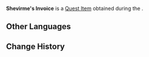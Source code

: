 {{Item Infobox
|id           = 120082
|image        = Item Quest Letter.png
|type         = Quest Items
|group        = Event Items
|quality      = 
|description  = An invoice that [[Georg]] wrote for [[Shevirme]]. It records the price for the 50 boxes of Fruits of the Festival, the details of various fees, the transaction time, and the estimated time when the goods will arrive. This will surely put the client at ease.
|event        = Of Ballads and Brews
|source1      = [[Georg]] during {{Quest|Charity Event? Securing Funds?|showType=0}}
|source2      = 
|source3      = 
|source4      = 
|source5      = 
}}
'''Shevirme's Invoice''' is a [[Quest Item]] obtained during the {{Quest|Charity Event? Securing Funds?}}.
<!--
==Location==
<gallery>

</gallery>
-->
==Other Languages==
{{Other Languages
|default_hidden = 1
|en      = Shevirme's Invoice
|zhs     = 沙瓦玛的订货单据
|zhs_rm  = Shāwǎmǎ de Dìnghuò Dānjù
|zht     = 沙瓦瑪的訂貨單據
|zht_rm  = Shāwǎmǎ de Dìnghuò Dānjù
|ja      = シェヴァマへの受注書
|ja_rm   = Shevama he no Juchuusho{{Assumed}}
|ko      = 셰비르메의 주문서
|ko_rm   = Syebireume-ui Jumunseo
|es      = Recibo de Shevirme
|fr      = Bon de commande de Shevirme
|ru      = Квитанция Шевирма
|th      = ใบเสร็จของ Shevirme
|th_rm   = 
|vi      = Hóa Đơn Đặt Hàng Của Shevirme
|de      = Shevirmes Bestellungsbeleg
|id      = Faktur Shevirme
|pt      = Recibo de Shevirme
|tr      = Shevirme'nin Faturası
|it      = Fattura di Shevirme
}}

==Change History==
{{Change History|3.1}}